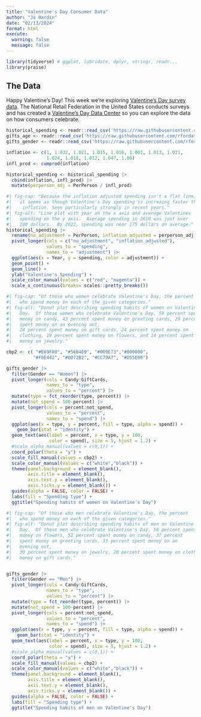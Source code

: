 ```yaml
---
title: "Valentine's Day Consumer Data"
author: "Jo Hardin"
date: "02/13/2024"
format: html
execute:
  warning: false
  message: false
---
```



```r
library(tidyverse) # ggplot, lubridate, dplyr, stringr, readr...
library(praise)
```


## The Data

Happy Valentine's Day! This week we're exploring [Valentine's Day survey data](https://www.kaggle.com/datasets/infinator/happy-valentines-day-2022). The National Retail Federation in the United States conducts surveys and has created a [Valentine's Day Data Center](https://nrf.com/research-insights/holiday-data-and-trends/valentines-day/valentines-day-data-center) so you can explore the data on how consumers celebrate. 

```r
historical_spending <- readr::read_csv('https://raw.githubusercontent.com/rfordatascience/tidytuesday/master/data/2024/2024-02-13/historical_spending.csv')
gifts_age <- readr::read_csv('https://raw.githubusercontent.com/rfordatascience/tidytuesday/master/data/2024/2024-02-13/gifts_age.csv')
gifts_gender <- readr::read_csv('https://raw.githubusercontent.com/rfordatascience/tidytuesday/master/data/2024/2024-02-13/gifts_gender.csv')

inflation <- c(1, 1.032, 1.021, 1.015, 1.016, 1.001, 1.013, 1.021, 
               1.024, 1.018, 1.012, 1.047, 1.08)
infl_prod <- cumprod(inflation)

historical_spending <- historical_spending |> 
  cbind(inflation, infl_prod) |>
  mutate(perperson_adj = PerPerson / infl_prod)
```



```r
#| fig-cap: "Because the inflation adjusted spending isn't a flat line, 
#|   it seems as though Valentine's Day spending is increaing faster than
#|    inflation. Seen particularly strongly in recent years."
#| fig-alt: "Line plot with year on the x axis and average Valentines 
#|   spending on the y axis.  Average spending in 2010 was just over
#|   100 dollars.  By 2022, spending was near 175 dollars on average."
historical_spending |>
  rename(no_adjustment = PerPerson, inflation_adjusted = perperson_adj) |>
  pivot_longer(cols = c("no_adjustment", "inflation_adjusted"),
               values_to = "spending",
               names_to = "adjustment") |>
  ggplot(aes(x = Year, y = spending, color = adjustment)) +
  geom_point() +
  geom_line() + 
  ylab("Valentine's Spending") +
  scale_color_manual(values = c("red", "magenta")) +
  scale_x_continuous(breaks= scales::pretty_breaks())
```




```r
#| fig-cap: "Of those who women celebrate Valentine's Day, the percent 
#|   who spend money on each of the given categories."
#| fig-alt: "Donut plot describing spending habits of women on Valentine's
#|   Day.  Of those women who celebrate Valentine's Day, 59 percent spent
#|   money on candy, 43 percent spent money on greeting cards, 29 percent
#|   spent money on an evening out, 
#|   24 percent spent money on gift cards, 24 percent spent money on
#|   clothing, 19 percent spent money on flowers, and 14 percent spent
#|   money on jewelry."

cbp2 <- c( "#E69F00", "#56B4E9", "#009E73","#000000",
          "#F0E442", "#0072B2", "#CC79A7", "#D55E00")

gifts_gender |>
  filter(Gender == "Women") |>
  pivot_longer(cols = Candy:GiftCards,
               names_to = "type",
               values_to = "percent") |>
  mutate(type = fct_reorder(type, percent)) |>
  mutate(not_spend = 100-percent) |>
  pivot_longer(cols = percent:not_spend,
               values_to = "percent",
               names_to = "spend") |>
  ggplot(aes(x = type, y = percent, fill = type, alpha = spend)) + 
    geom_bar(stat = "identity") +
  geom_text(aes(label = percent, x = type, y = 100, 
                color = spend), size = 5, hjust = 1.2) + 
  #scale_alpha_manual(values = c(0,1)) + 
  coord_polar(theta = "y") +
  scale_fill_manual(values = cbp2) +
  scale_color_manual(values = c("white","black")) + 
  theme(panel.background = element_blank(),
        axis.title = element_blank(),
        axis.text.y = element_blank(),
        axis.ticks.y = element_blank()) +
  guides(alpha = FALSE, color = FALSE) +
  labs(fill = "Spending type") +
  ggtitle("Spending habits of women on Valentine's Day")
```


```r
#| fig-cap: "Of those who men celebrate Valentine's Day, the percent 
#|   who spend money on each of the given categories."
#| fig-alt: "Donut plot describing spending habits of men on Valentine's
#|   Day.  Of those men who celebrate Valentine's Day, 56 percent spent
#|   money on flowers, 52 percent spent money on candy, 37 percent
#|   spent money on greeting cards, 33 percent spent money on an 
#|   evening out,
#|   30 percent spent money on jewelry, 20 percent spent money on clothing, and 18 percent spent
#|   money on gift cards."


gifts_gender |>
  filter(Gender == "Men") |>
  pivot_longer(cols = Candy:GiftCards,
               names_to = "type",
               values_to = "percent") |>
  mutate(type = fct_reorder(type, percent)) |>
  mutate(not_spend = 100-percent) |>
  pivot_longer(cols = percent:not_spend,
               values_to = "percent",
               names_to = "spend") |>
  ggplot(aes(x = type, y = percent, fill = type, alpha = spend)) + 
    geom_bar(stat = "identity") +
  geom_text(aes(label = percent, x = type, y = 100, 
                color = spend), size = 5, hjust = 1.2) + 
  #scale_alpha_manual(values = c(0,1)) + 
  coord_polar(theta = "y") +
  scale_fill_manual(values = cbp2) +
  scale_color_manual(values = c("white","black")) + 
  theme(panel.background = element_blank(),
        axis.title = element_blank(),
        axis.text.y = element_blank(),
        axis.ticks.y = element_blank()) +
  guides(alpha = FALSE, color = FALSE) +
  labs(fill = "Spending type") +
  ggtitle("Spending habits of men on Valentine's Day")
```








